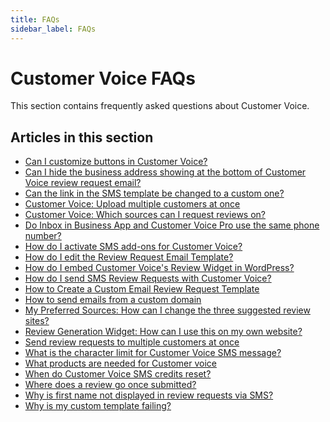 ```yaml
---
title: FAQs
sidebar_label: FAQs
---
```


# Customer Voice FAQs

This section contains frequently asked questions about Customer Voice.

## Articles in this section

- [Can I customize buttons in Customer Voice?](/legacy/customer-voice/faqs/can-i-customize-buttons-in-customer-voice)
- [Can I hide the business address showing at the bottom of Customer Voice review request email?](/legacy/customer-voice/faqs/can-i-hide-the-business-address)
- [Can the link in the SMS template be changed to a custom one?](/legacy/customer-voice/faqs/can-the-link-in-the-sms-template-be-changed)
- [Customer Voice: Upload multiple customers at once](/legacy/customer-voice/faqs/upload-multiple-customers-at-once)
- [Customer Voice: Which sources can I request reviews on?](/legacy/customer-voice/faqs/which-sources-can-i-request-reviews-on)
- [Do Inbox in Business App and Customer Voice Pro use the same phone number?](/legacy/customer-voice/faqs/inbox-and-customer-voice-pro-number)
- [How do I activate SMS add-ons for Customer Voice?](/legacy/customer-voice/faqs/activate-sms-addons)
- [How do I edit the Review Request Email Template?](/legacy/customer-voice/faqs/edit-review-request-email-template)
- [How do I embed Customer Voice's Review Widget in WordPress?](/legacy/customer-voice/faqs/embed-review-widget-wordpress)
- [How do I send SMS Review Requests with Customer Voice?](/legacy/customer-voice/faqs/send-sms-review-requests)
- [How to Create a Custom Email Review Request Template](/legacy/customer-voice/faqs/create-custom-email-review-request-template)
- [How to send emails from a custom domain](/legacy/customer-voice/faqs/send-emails-from-custom-domain)
- [My Preferred Sources: How can I change the three suggested review sites?](/legacy/customer-voice/faqs/preferred-sources)
- [Review Generation Widget: How can I use this on my own website?](/legacy/customer-voice/faqs/review-generation-widget)
- [Send review requests to multiple customers at once](/legacy/customer-voice/faqs/send-review-requests-to-multiple-customers)
- [What is the character limit for Customer Voice SMS message?](/legacy/customer-voice/faqs/character-limit-for-sms-message)
- [What products are needed for Customer voice](/legacy/customer-voice/faqs/products-needed-for-customer-voice)
- [When do Customer Voice SMS credits reset?](/legacy/customer-voice/faqs/customer-voice-sms-credits-reset)
- [Where does a review go once submitted?](/legacy/customer-voice/faqs/where-does-a-review-go-once-submitted)
- [Why is first name not displayed in review requests via SMS?](/legacy/customer-voice/faqs/why-is-first-name-not-displayed-in-review-requests-via-sms)
- [Why is my custom template failing?](/legacy/customer-voice/faqs/why-is-custom-template-failing)